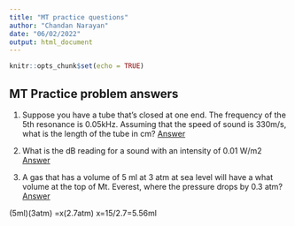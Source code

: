 ```yaml
---
title: "MT practice questions"
author: "Chandan Narayan"
date: "06/02/2022"
output: html_document
---
```


```r
knitr::opts_chunk$set(echo = TRUE)
```

## MT Practice problem answers

1. Suppose you have a tube that's closed at one end. The frequency of the 5th resonance is 0.05kHz. Assuming that the speed of sound is 330m/s, what is the length of the tube in cm? [Answer](images/prac_1.pdf)

2. What is the dB reading for a sound with an intensity of 0.01 W/m2 [Answer](images/prac_2.pdf)

3. A gas that has a volume of 5 ml at 3 atm at sea level will have a what volume at the top of Mt. Everest, where the pressure drops by 0.3 atm? [Answer](images/prac_3.pdf)

 (5ml)(3atm) =x(2.7atm)
 x=15/2.7=5.56ml